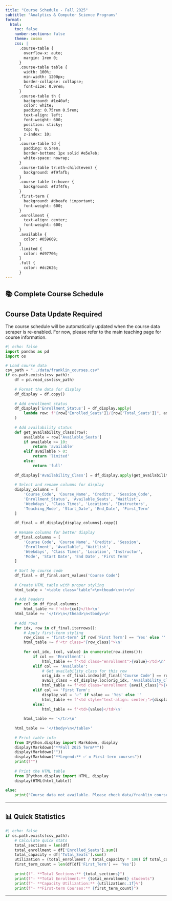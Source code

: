 ```yaml
---
title: "Course Schedule - Fall 2025"
subtitle: "Analytics & Computer Science Programs"
format:
  html:
    toc: false
    number-sections: false
    theme: cosmo
    css: |
      .course-table {
        overflow-x: auto;
        margin: 1rem 0;
      }
      .course-table table {
        width: 100%;
        min-width: 1200px;
        border-collapse: collapse;
        font-size: 0.9rem;
      }
      .course-table th {
        background: #1e40af;
        color: white;
        padding: 0.75rem 0.5rem;
        text-align: left;
        font-weight: 600;
        position: sticky;
        top: 0;
        z-index: 10;
      }
      .course-table td {
        padding: 0.5rem;
        border-bottom: 1px solid #e5e7eb;
        white-space: nowrap;
      }
      .course-table tr:nth-child(even) {
        background: #f9fafb;
      }
      .course-table tr:hover {
        background: #f3f4f6;
      }
      .first-term {
        background: #dbeafe !important;
        font-weight: 600;
      }
      .enrollment {
        text-align: center;
        font-weight: 600;
      }
      .available {
        color: #059669;
      }
      .limited {
        color: #d97706;
      }
      .full {
        color: #dc2626;
      }
---
```


## 📚 Complete Course Schedule

::: {.callout-note}
## Course Data Update Required

The course schedule will be automatically updated when the course data scraper is re-enabled. For now, please refer to the main teaching page for course information.
:::

::: {.course-table}

```python
#| echo: false
import pandas as pd
import os

# Load course data
csv_path = "../data/franklin_courses.csv"
if os.path.exists(csv_path):
    df = pd.read_csv(csv_path)
    
    # Format the data for display
    df_display = df.copy()
    
    # Add enrollment status
    df_display['Enrollment_Status'] = df_display.apply(
        lambda row: f"{row['Enrolled_Seats']}/{row['Total_Seats']}", axis=1
    )
    
    # Add availability status
    def get_availability_class(row):
        available = row['Available_Seats']
        if available >= 10:
            return 'available'
        elif available > 0:
            return 'limited'
        else:
            return 'full'
    
    df_display['Availability_Class'] = df_display.apply(get_availability_class, axis=1)
    
    # Select and rename columns for display
    display_columns = [
        'Course_Code', 'Course_Name', 'Credits', 'Session_Code',
        'Enrollment_Status', 'Available_Seats', 'Waitlist',
        'Weekdays', 'Class_Times', 'Locations', 'Instructors',
        'Teaching_Mode', 'Start_Date', 'End_Date', 'First_Term'
    ]
    
    df_final = df_display[display_columns].copy()
    
    # Rename columns for better display
    df_final.columns = [
        'Course Code', 'Course Name', 'Credits', 'Session',
        'Enrollment', 'Available', 'Waitlist',
        'Weekdays', 'Class Times', 'Location', 'Instructor',
        'Mode', 'Start Date', 'End Date', 'First Term'
    ]
    
    # Sort by course code
    df_final = df_final.sort_values('Course Code')
    
    # Create HTML table with proper styling
    html_table = '<table class="table">\n<thead>\n<tr>\n'
    
    # Add headers
    for col in df_final.columns:
        html_table += f'<th>{col}</th>\n'
    html_table += '</tr>\n</thead>\n<tbody>\n'
    
    # Add rows
    for idx, row in df_final.iterrows():
        # Apply first-term styling
        row_class = 'first-term' if row['First Term'] == 'Yes' else ''
        html_table += f'<tr class="{row_class}">\n'
        
        for col_idx, (col, value) in enumerate(row.items()):
            if col == 'Enrollment':
                html_table += f'<td class="enrollment">{value}</td>\n'
            elif col == 'Available':
                # Get availability class for this row
                orig_idx = df_final.index[df_final['Course Code'] == row['Course Code']].tolist()[0]
                avail_class = df_display.loc[orig_idx, 'Availability_Class']
                html_table += f'<td class="enrollment {avail_class}">{value}</td>\n'
            elif col == 'First Term':
                display_val = '✅' if value == 'Yes' else ''
                html_table += f'<td style="text-align: center;">{display_val}</td>\n'
            else:
                html_table += f'<td>{value}</td>\n'
        
        html_table += '</tr>\n'
    
    html_table += '</tbody>\n</table>'
    
    # Print table info
    from IPython.display import Markdown, display
    display(Markdown("**Fall 2025 Term**"))
    display(Markdown(""))
    display(Markdown("**Legend:** ✅ = First-term courses"))
    print(f"")
    
    # Print the HTML table
    from IPython.display import HTML, display
    display(HTML(html_table))
    
else:
    print("Course data not available. Please check data/franklin_courses.csv")
```

:::

---

## 📊 Quick Statistics

```python
#| echo: false
if os.path.exists(csv_path):
    # Calculate quick stats
    total_sections = len(df)
    total_enrollment = df['Enrolled_Seats'].sum()
    total_capacity = df['Total_Seats'].sum()
    utilization = (total_enrollment / total_capacity * 100) if total_capacity > 0 else 0
    first_term_count = len(df[df['First_Term'] == 'Yes'])
    
    print(f"- **Total Sections:** {total_sections}")
    print(f"- **Total Enrollment:** {total_enrollment} students")
    print(f"- **Capacity Utilization:** {utilization:.1f}%")
    print(f"- **First-term Courses:** {first_term_count}")
```

--- 